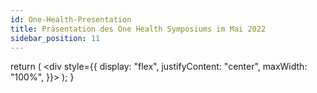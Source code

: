 ```yaml
---
id: One-Health-Presentation
title: Präsentation des One Health Symposiums im Mai 2022
sidebar_position: 11
---
```



  return (
    <div style={{
        display: "flex",
        justifyContent: "center",
        maxWidth: "100%",
      }}>
      <ReactPlayer url='https://www.youtube.com/watch?v=PNSt7oqAYsk' />
    </div>
  );
}
